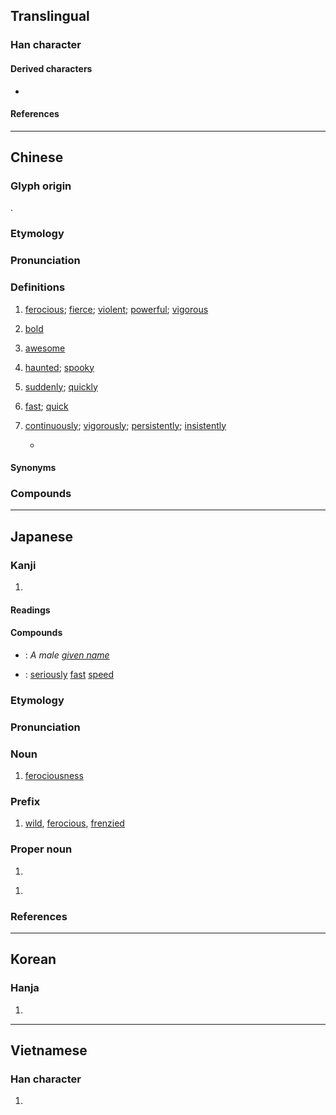 {{also|勐}}
{{character info/new}}
==Translingual==

===Han character===
{{Han char|rn=94|rad=犬|as=08|sn=11|four=47217|canj=KHNDT|ids=⿰犭孟}}

====Derived characters====
* {{l|mul|[[𢕙]]}}

====References====
{{Han ref|kx=0713.260|dkj=20498|dj=1125.190|hdz=21354.220|uh=731B}}

----

==Chinese==
{{zh-forms}}

===Glyph origin===
{{Han etym}}
{{Han compound|犬|alt1=犭|孟|ls=psc|c1=s|c2=p}}.

===Etymology===
{{rfe|zh}}

===Pronunciation===
{{zh-pron
|m=měng
|m-s=mong3
|c=maang5
|c-t=mang4,mang1
|g=men3/mang3/mung3
|g_note=men3 - vernacular; mang3 - vernacular (used in {{zh-l|*猛子}}); mung3 - literary
|h=pfs=mâng/mên;gd=mang1
|h_note=Sixian: mâng - verncular; mên - literary
|j=meng2
|mb=ma̿ing
|md=māng/mēng/mē̤ng
|md_note=māng - fierce (of fires), quick/speedy; mēng - fierce (general), surname; mē̤ng - powerful, suddenly
|mn=béng/xm:mí/zz,pn:mée/tw:mé/xm:mih/zz:meeh
|mn_note=Xiamen, Zhangzhou, Taiwan: béng - literary; mí/mée/mé/mih/meeh - vernacular
|mn-t=mên2/mêng2
|mn-t_note=mên2 - vernacular; mêng2 - literary
|w=3man,2'men
|w_note=3man - vernacular; 2'men - literary
|x=mong3
|mc=y
|oc=y
|cat=a,adv
}}

===Definitions===
{{zh-hanzi}}

# [[ferocious]]; [[fierce]]; [[violent]]; [[powerful]]; [[vigorous]]
#: {{zh-x|風 吹 得{de} 很 猛。|The wind is blowing very '''hard'''.}}
#: {{zh-x|猛獸|'''ferocious''' beast}}
# [[bold]]
#: {{zh-x|勇猛|bold}}
# {{lb|zh|slang}} [[awesome]]
# {{lb|zh|Cantonese}} [[haunted]]; [[spooky]]
# [[suddenly]]; [[quickly]]
# {{lb|zh|Min Dong|Teochew|Malaysia|_|Hokkien}} [[fast]]; [[quick]]
# {{lb|zh|Cantonese}} [[continuously]]; [[vigorously]]; [[persistently]]; [[insistently]]
#: {{zh-x|佢 猛 打機，都 唔 記得 要 食飯。|He gamed as if there were no tomorrow, such that he even forgot to eat.|C}}
#* {{zh-x|十 個 女仔，九 個 話 咪{mai5}，明明 係 制，猛 話 唔係|Out of ten girls, nine said no. [They're] obviously willing, [but they] '''kept''' saying no.|C|ref={{w|Samuel Hui}}, {{lang|zh|十個女仔}}}}

====Synonyms====
{{zh-dial|快}}

===Compounds===
{{zh-der|乍猛的|威而不猛|勇猛精進|勇猛直前|勇猛|劉猛將軍|張猛龍碑|凶猛|勇猛求進|寬猛相濟|威猛|太猛|勇猛果敢|生猛|攫戾執猛|猛衝|猛然間|猛戾|猛進|猛虎|猛攻|猛地裡|突飛猛進|生猛海鮮|猛火油|狼猛蜂毒|猛藥|猛禽|打猛子|猛省|猛可裡|猛可|猛士|毒蛇猛獸|猛醒|猛虎步|猛著祖鞭|猛著先鞭|猛糾|猛的|猛獸|猛然大悟|猛然|猛烈|猛火|猛殺|猛樹|猛將|猛子|猛勁|猛力|猛個勁|猛回頭|猛不防|洪水猛獸|猛奮|猛飲|猛跌|扎猛子|邁步猛進|精兵猛將|聲雄力猛|踏猛子|高歌猛進|迅猛|謀臣猛將|三猛|伏猛|兇猛|剛猛|勁猛|嚴猛|壯猛|寬猛|寬猛並濟|徽猛|拳猛|新出猛兒|暴猛|服猛|梟猛|武猛|殘猛|毅猛|洶猛|熾猛|猙猛|猛丁|猛不乍|猛乍|猛人|猛健|猛利|猛割丁|猛劑|猛勇|猛厲|猛古丁|猛可裏|猛哥丁|猛地|猛地裏|猛壯|猛孤丁地|猛孤仃的|猛孤停的|猛安|猛寒|猛峻|猛志|猛忽|猛怒|猛急|猛悍|猛惡|猛憨|猛捷|猛政|猛暴|猛概|猛武|猛毅|猛氏|猛氣|猛決|猛法|猛浪|猛炬|猛燭|猛獁|猛生|猛盛|猛虎插翅|猛虎深山|猛虎添翼|猛虎行|猛虡|猛起|猛趫趫|猛趷丁|猛迅|猛銳|猛鳥|猛鷙|獰猛|疏猛|發猛|矯猛|粗猛|精猛|豪猛|趫猛|躁猛|輕猛|進猛|雄猛|餘猛|駿猛|驍猛|驕猛|鬧猛|鷙猛|麤猛|龍猛筆|龍猛軍|龍精虎猛}}

{{zh-cat|Intermediate}}

----

==Japanese==

===Kanji===
{{ja-kanji|grade=c|rs=犬08}}

# {{rfdef|ja|sort=犬08}}

====Readings====
{{ja-readings
|goon=もう
|kanon=ぼう
|kun=たけ-し
}}

====Compounds====
{{der-top|Compounds}}
* {{ja-r|猛丸|^たけまる}}: ''A male [[given name]]''
* {{ja-r|猛速|もうそく}}: [[seriously]] [[fast]] [[speed]]
{{der-bottom}}

===Etymology===
{{ja-kanjitab|もう|yomi=o}}

===Pronunciation===
{{ja-pron|yomi=goon|もう|acc=1|acc_ref=NHK}}

===Noun===
{{ja-noun|もう|hhira=まう}}

# [[ferociousness]]

===Prefix===
{{ja-pos|prefix|もう|hhira=まう}}

# [[wild]], [[ferocious]], [[frenzied]]
#: {{ja-usex|'''猛'''[[ダッシュ]]|'''もう'''-[[ダッシュ]]|'''wild''' dash}}
#: {{ja-usex|'''猛'''[[アタック]]|'''もう'''-[[アタック]]|'''frenzied''' attack}}
#: {{ja-usex|'''猛'''[[勉強]]|'''もう'''-[[べんきょう]]|'''intense''' studying}}

===Proper noun===
{{ja-pos|proper|たけし}}

# {{given name|ja|male|sort=たけし}}

{{ja-pos|proper|たける}}

# {{given name|ja|male|sort=たける}}

===References===
<references/>

----

==Korean==

===Hanja===
{{ko-hanja|hangeul=맹|eumhun=|rv=maeng|mr=maeng|y=mayng}}

# {{rfdef|ko|sort=犬08}}

----

==Vietnamese==

===Han character===
{{vi-hantu|[[mãnh]], [[mạnh]]|rs=犬08}}

# {{rfdef|vi|sort=犬08}}